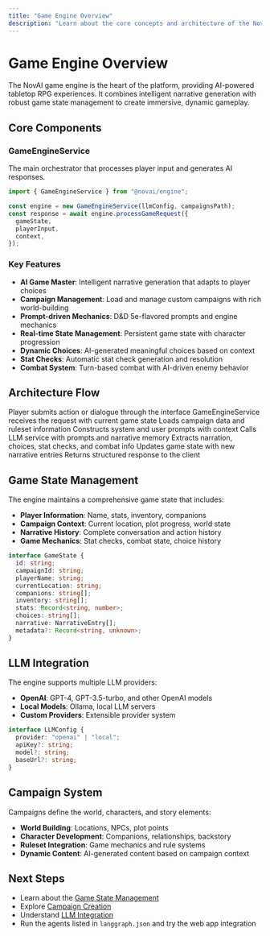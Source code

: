 ```yaml
---
title: "Game Engine Overview"
description: "Learn about the core concepts and architecture of the NovAI game engine"
---
```


# Game Engine Overview

The NovAI game engine is the heart of the platform, providing AI-powered tabletop RPG experiences. It combines intelligent narrative generation with robust game state management to create immersive, dynamic gameplay.

## Core Components

### GameEngineService

The main orchestrator that processes player input and generates AI responses.

```typescript
import { GameEngineService } from "@novai/engine";

const engine = new GameEngineService(llmConfig, campaignsPath);
const response = await engine.processGameRequest({
  gameState,
  playerInput,
  context,
});
```

### Key Features

- **AI Game Master**: Intelligent narrative generation that adapts to player choices
- **Campaign Management**: Load and manage custom campaigns with rich world-building
- **Prompt-driven Mechanics**: D&D 5e-flavored prompts and engine mechanics
- **Real-time State Management**: Persistent game state with character progression
- **Dynamic Choices**: AI-generated meaningful choices based on context
- **Stat Checks**: Automatic stat check generation and resolution
- **Combat System**: Turn-based combat with AI-driven enemy behavior

## Architecture Flow

<Steps>
  <Step title="Player Input">
    Player submits action or dialogue through the interface
  </Step>
  <Step title="Request Processing">
    GameEngineService receives the request with current game state
  </Step>
  <Step title="Campaign Loading">
    Loads campaign data and ruleset information
  </Step>
  <Step title="Prompt Building">
    Constructs system and user prompts with context
  </Step>
  <Step title="AI Generation">
    Calls LLM service with prompts and narrative memory
  </Step>
  <Step title="Response Parsing">
    Extracts narration, choices, stat checks, and combat info
  </Step>
  <Step title="State Update">
    Updates game state with new narrative entries
  </Step>
  <Step title="Response Return">Returns structured response to the client</Step>
</Steps>

## Game State Management

The engine maintains a comprehensive game state that includes:

- **Player Information**: Name, stats, inventory, companions
- **Campaign Context**: Current location, plot progress, world state
- **Narrative History**: Complete conversation and action history
- **Game Mechanics**: Stat checks, combat state, choice history

```typescript
interface GameState {
  id: string;
  campaignId: string;
  playerName: string;
  currentLocation: string;
  companions: string[];
  inventory: string[];
  stats: Record<string, number>;
  choices: string[];
  narrative: NarrativeEntry[];
  metadata?: Record<string, unknown>;
}
```

## LLM Integration

The engine supports multiple LLM providers:

- **OpenAI**: GPT-4, GPT-3.5-turbo, and other OpenAI models
- **Local Models**: Ollama, local LLM servers
- **Custom Providers**: Extensible provider system

```typescript
interface LLMConfig {
  provider: "openai" | "local";
  apiKey?: string;
  model?: string;
  baseUrl?: string;
}
```

## Campaign System

Campaigns define the world, characters, and story elements:

- **World Building**: Locations, NPCs, plot points
- **Character Development**: Companions, relationships, backstory
- **Ruleset Integration**: Game mechanics and rule systems
- **Dynamic Content**: AI-generated content based on campaign context

## Next Steps

- Learn about the [Game State Management](/engine/game-state)
- Explore [Campaign Creation](/engine/campaigns)
- Understand [LLM Integration](/engine/llm-integration)
- Run the agents listed in `langgraph.json` and try the web app integration
